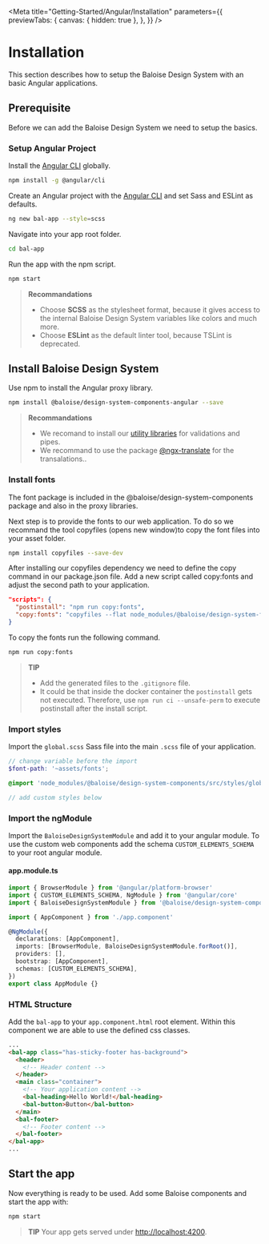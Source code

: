 
<Meta
  title="Getting-Started/Angular/Installation"
  parameters={{
    previewTabs: {
      canvas: { hidden: true },
    },
  }}
/>

# Installation

This section describes how to setup the Baloise Design System with an basic Angular applications.

## Prerequisite

Before we can add the Baloise Design System we need to setup the basics.

### Setup Angular Project

Install the [Angular CLI](https://cli.angular.io/) globally.

```bash
npm install -g @angular/cli
```

Create an Angular project with the [Angular CLI](https://cli.angular.io/) and set Sass and ESLint as defaults.

```bash
ng new bal-app --style=scss
```

Navigate into your app root folder.

```bash
cd bal-app
```

Run the app with the npm script.

```bash
npm start
```

> **Recommandations**
>
> - Choose **SCSS** as the stylesheet format, because it gives access to the internal Baloise Design System variables like colors and much more.
> - Choose **ESLint** as the default linter tool, because TSLint is deprecated.

## Install Baloise Design System

Use npm to install the Angular proxy library.

```bash
npm install @baloise/design-system-components-angular --save
```

> **Recommandations**
>
> - We recomand to install our [utility libraries](https://github.com/baloise/web-app-utils) for validations and pipes.
> - We recommand to use the package [@ngx-translate](https://github.com/ngx-translate/core) for the transalations..

### Install fonts

The font package is included in the @baloise/design-system-components package and also in the proxy libraries.

Next step is to provide the fonts to our web application. To do so we recommand the tool copyfiles (opens new window)to copy the font files into your asset folder.

```bash
npm install copyfiles --save-dev
```

After installing our copyfiles dependency we need to define the copy command in our package.json file. Add a new script called copy:fonts and adjust the second path to your application.

```json
"scripts": {
  "postinstall": "npm run copy:fonts",
  "copy:fonts": "copyfiles --flat node_modules/@baloise/design-system-fonts/lib/* src/assets/fonts"
}
```

To copy the fonts run the following command.

```bash
npm run copy:fonts
```

> **TIP**
>
> - Add the generated files to the `.gitignore` file.
> - It could be that inside the docker container the `postinstall` gets not executed. Therefore, use `npm run ci --unsafe-perm` to execute postinstall after the install script.

### Import styles

Import the `global.scss` Sass file into the main `.scss` file of your application.

```scss
// change variable before the import
$font-path: '~assets/fonts';

@import 'node_modules/@baloise/design-system-components/src/styles/global.scss';

// add custom styles below
```

### Import the ngModule

Import the `BaloiseDesignSystemModule` and add it to your angular module. To use the custom web components add the schema `CUSTOM_ELEMENTS_SCHEMA` to your root angular module.

#### app.module.ts

```typescript
import { BrowserModule } from '@angular/platform-browser'
import { CUSTOM_ELEMENTS_SCHEMA, NgModule } from '@angular/core'
import { BaloiseDesignSystemModule } from '@baloise/design-system-components-angular'

import { AppComponent } from './app.component'

@NgModule({
  declarations: [AppComponent],
  imports: [BrowserModule, BaloiseDesignSystemModule.forRoot()],
  providers: [],
  bootstrap: [AppComponent],
  schemas: [CUSTOM_ELEMENTS_SCHEMA],
})
export class AppModule {}
```

### HTML Structure

Add the `bal-app` to your `app.component.html` root element. Within this component we are able to use the defined css classes.

```html
...
<bal-app class="has-sticky-footer has-background">
  <header>
    <!-- Header content -->
  </header>
  <main class="container">
    <!-- Your application content -->
    <bal-heading>Hello World!</bal-heading>
    <bal-button>Button</bal-button>
  </main>
  <bal-footer>
    <!-- Footer content -->
  </bal-footer>
</bal-app>
...
```

## Start the app

Now everything is ready to be used. Add some Baloise components and start the app with:

```bash
npm start
```

> **TIP**
> Your app gets served under [http://localhost:4200](http://localhost:4200).

<bal-doc-github link="D:/Baloise/projects/baloise-incubator/design-system/packages/components/src/stories/getting-started/angular/01-installation.stories.mdx"></bal-doc-github>
